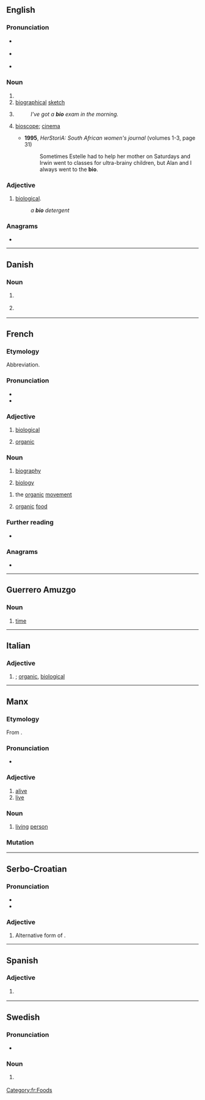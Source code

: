 {{also|Bio|bi'o|bio.|-bio|bio-|Bio.|bíó|Appendix:Variations of "bio"}}
==English==

===Pronunciation===
* {{a|UK}} {{IPA|/ˈbaɪəʊ/|lang=en}}
* {{a|US}} {{IPA|/ˈbaɪoʊ/|lang=en}}
* {{rhymes|aɪəʊ|lang=en}}

===Noun===
{{en-noun}}

# {{form of|Abbreviation|biography|lang=en}}
# [[biographical]] [[sketch]]
# {{lb|en|informal}} {{form of|Abbreviation|biology|lang=en}}
#: ''I've got a '''bio''' exam in the morning.''
# {{lb|en|South Africa|informal}} [[bioscope]]; [[cinema]]
#* '''1995''', ''HerStoriA: South African women's journal'' (volumes 1-3, page 31)
#*: Sometimes Estelle had to help her mother on Saturdays and Irwin went to classes for ultra-brainy children, but Alan and I always went to the '''bio'''.

===Adjective===
{{en-adj|-}}

# {{lb|en|informal}} [[biological]].
#: ''a '''bio''' detergent''

===Anagrams===
* {{anagrams|en|BOI|Boi|IBO|IOB|Ibo|boi|obi}}

----

==Danish==

===Noun===
{{head|da|noun}}

# {{lb|da|slang}} {{l|en|cinema}}
# {{lb|da|slang}} {{l|en|biology}}

----

==French==

===Etymology===
Abbreviation.

===Pronunciation===
* {{fr-IPA}}
* {{rhymes|o|lang=fr}}

===Adjective===
{{fr-adj|inv=yes}}

# {{lb|fr|colloquial}} [[biological]]
# {{lb|fr|ecology}} [[organic]]

===Noun===
{{fr-noun|f}}

# {{lb|fr|colloquial}} [[biography]]
# {{lb|fr|colloquial}} [[biology]]

{{fr-noun|m}}

# {{lb|fr|informal}} the [[organic]] [[movement]]
# {{lb|fr|informal}} [[organic]] [[food]]

===Further reading===
* {{R:TLFi}}

===Anagrams===
* {{l|fr|Ibo}}

[[Category:fr:Foods]]

----

==Guerrero Amuzgo==

===Noun===
{{head|amu|noun}}

# [[time]]

----

==Italian==

===Adjective===
{{head|it|adjective|invariable}}

# {{lb|it|informal}} {{form of|Abbreviation|biologico|lang=it}}; [[organic]], [[biological]]

----

==Manx==

===Etymology===
{{PIE root|gv|gʷeyh₃}}
From {{inh|gv|sga|béo}}.

===Pronunciation===
* {{IPA|[blʲoː]|[bʲoː]|lang=gv}}

===Adjective===
{{head|gv|adjective}}

# [[alive]]
# [[live]]

===Noun===
{{gv-noun|m}}

# [[living]] [[person]]

===Mutation===
{{gv mut cons|b|io}}

----

==Serbo-Croatian==

===Pronunciation===
* {{IPA|/bîo/|lang=sh}}
* {{hyphenation|bi|o|lang=sh}}

===Adjective===
{{sh-adj|head=bȉo|def=bijȇlī|comp=bjèljī}}

# Alternative form of {{m|sh|bijȇl}}.

----

==Spanish==

===Adjective===
{{es-adj-inv}}

# {{l|en|bio}} {{gloss|biological}}

----

==Swedish==

===Pronunciation===
* {{audio|Sv-bio.ogg|audio|lang=sv}}

===Noun===
{{sv-noun|c}}

# {{form of|Short|biograf|lang=sv}} {{qualifier|that form is used for plurals}}